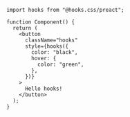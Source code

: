 ```tsx
import hooks from "@hooks.css/preact";

function Component() {
  return (
    <button
      className="hooks"
      style={hooks({
        color: "black",
        hover: {
          color: "green",
        },
      })}
    >
      Hello hooks!
    </button>
  );
}
```
